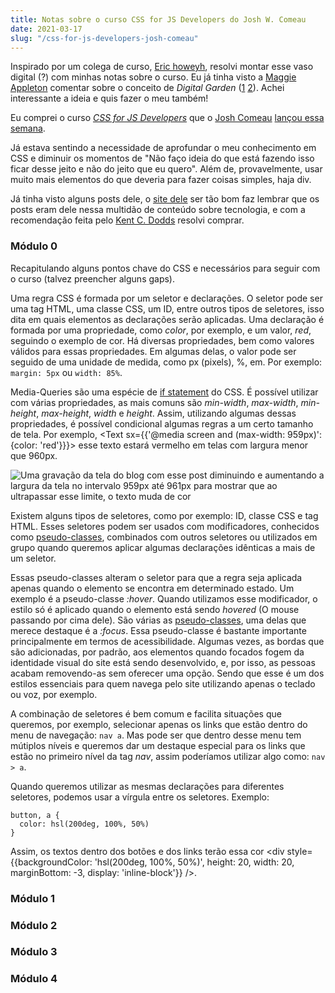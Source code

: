 ```yaml
---
title: Notas sobre o curso CSS for JS Developers do Josh W. Comeau
date: 2021-03-17
slug: "/css-for-js-developers-josh-comeau"
---
```




Inspirado por um colega de curso, [Eric howeyh](https://www.erichowey.dev/writing/notes-from-css-for-js-course/), resolvi montar esse vaso digital (?) com minhas notas sobre o curso. Eu já tinha visto a [Maggie Appleton](https://maggieappleton.com/garden-history) comentar sobre o conceito de *Digital Garden* ([1](https://joelhooks.com/digital-garden) [2](https://tomcritchlow.com/2019/02/17/building-digital-garden/)). Achei interessante a ideia e quis fazer o meu também!


Eu comprei o curso *[CSS for JS Developers](https://css-for-js.dev/)* que o [Josh Comeau](https://www.joshwcomeau.com/) [lançou essa semana](https://www.indiehackers.com/post/launched-my-first-course-earned-over-us-500-000-ama-4382405cd5).

Já estava sentindo a necessidade de aprofundar o meu conhecimento em CSS e diminuir os momentos de "Não faço ideia do que está fazendo isso ficar desse jeito e não do jeito que eu quero". Além de, provavelmente, usar muito mais elementos do que deveria para fazer coisas simples, haja div.

Já tinha visto alguns posts dele, o [site dele](https://www.joshwcomeau.com/) ser tão bom faz lembrar que os posts eram dele nessa multidão de conteúdo sobre tecnologia, e com a recomendação feita pelo [Kent C. Dodds](https://kentcdodds.com/) resolvi comprar.


### Módulo 0

Recapitulando alguns pontos chave do CSS e necessários para seguir com o curso (talvez preencher alguns gaps).

Uma regra CSS é formada por um seletor e declarações. O seletor pode ser uma tag HTML, uma classe CSS, um ID, entre outros tipos de seletores, isso dita em quais elementos as declarações serão aplicadas. Uma declaração é formada por uma propriedade, como *color*, por exemplo, e um valor, *red*, seguindo o exemplo de cor. Há diversas propriedades, bem como valores válidos para essas propriedades. Em algumas delas, o valor pode ser seguido de uma unidade de medida, como px (pixels), %, em. Por exemplo: `margin: 5px` ou `width: 85%`.

Media-Queries são uma espécie de [if statement](https://developer.mozilla.org/pt-BR/docs/Web/JavaScript/Reference/Statements/if...else) do CSS. É possível utilizar com várias propriedades, as mais comuns são *min-width*, *max-width*, *min-height*, *max-height*, *width* e *height*. Assim, utilizando algumas dessas propriedades, é possível condicional algumas regras a um certo tamanho de tela. Por exemplo, <Text sx={{'@media screen and (max-width: 959px)': {color: 'red'}}}> esse texto estará vermelho em telas com largura menor que 960px.</Text>

<div style={{textAlign: 'center'}}>
  <img src={gif} alt="Uma gravação da tela do blog com esse post diminuindo e aumentando a largura da tela no intervalo 959px até 961px para mostrar que ao ultrapassar esse limite, o texto muda de cor" width={600} style={{border: 'solid 3px white'}}/>
</div>

Existem alguns tipos de seletores, como por exemplo: ID, classe CSS e tag HTML. Esses seletores podem ser usados com modificadores, conhecidos como [pseudo-classes](https://developer.mozilla.org/pt-BR/docs/Web/CSS/Pseudo-classes), combinados com outros seletores ou utilizados em grupo quando queremos aplicar algumas declarações idênticas a mais de um seletor.

Essas pseudo-classes alteram o seletor para que a regra seja aplicada apenas quando o elemento se encontra em determinado estado. Um exemplo é a pseudo-classe *:hover*. Quando utilizamos esse modificador, o estilo só é aplicado quando o elemento está sendo *hovered* (O mouse passando por cima dele). São várias as [pseudo-classes](https://developer.mozilla.org/pt-BR/docs/Web/CSS/Pseudo-classes), uma delas que merece destaque é a *:focus*. Essa pseudo-classe é bastante importante principalmente em termos de acessibilidade. Algumas vezes, as bordas que são adicionadas, por padrão, aos elementos quando focados fogem da identidade visual do site está sendo desenvolvido, e, por isso, as pessoas acabam removendo-as sem oferecer uma opção. Sendo que esse é um dos estilos essenciais para quem navega pelo site utilizando apenas o teclado ou voz, por exemplo.

A combinação de seletores é bem comum e facilita situações que queremos, por exemplo, selecionar apenas os links que estão dentro do menu de navegação: `nav a`. Mas pode ser que dentro desse menu tem mútiplos níveis e queremos dar um destaque especial para os links que estão no primeiro nível da tag *nav*, assim poderíamos utilizar algo como: `nav > a`.

Quando queremos utilizar as mesmas declarações para diferentes seletores, podemos usar a vírgula entre os seletores. Exemplo:
```
button, a {
  color: hsl(200deg, 100%, 50%)
}
```

Assim, os textos dentro dos botões e dos links terão essa cor <div style={{backgroundColor: 'hsl(200deg, 100%, 50%)', height: 20, width: 20, marginBottom: -3, display: 'inline-block'}} />.


### Módulo 1
### Módulo 2
### Módulo 3
### Módulo 4




